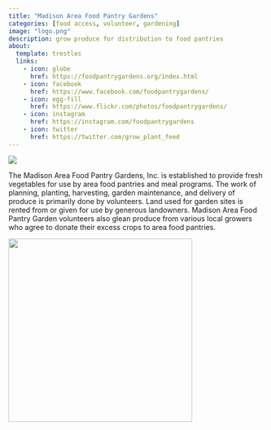 ```yaml
---
title: "Madison Area Food Pantry Gardens"
categories: [food access, volunteer, gardening]
image: "logo.png"
description: grow produce for distribution to food pantries
about:
  template: trestles
  links:
    - icon: globe
      href: https://foodpantrygardens.org/index.html
    - icon: facebook
      href: https://www.facebook.com/foodpantrygardens/
    - icon: egg-fill
      href: https://www.flickr.com/photos/foodpantrygardens/
    - icon: instagram
      href: https://instagram.com/foodpantrygardens
    - icon: twitter
      href: https://twitter.com/grow_plant_feed
---
```


![](lacy-harvest-ahead-of-storm-7-13-15-15.jpg)

The Madison Area Food Pantry Gardens, Inc. is established to provide fresh vegetables for use by area food pantries and meal programs. The work of planning, planting, harvesting, garden maintenance, and delivery of produce is primarily done by volunteers. Land used for garden sites is rented from or given for use by generous landowners. Madison Area Food Pantry Garden volunteers also glean produce from various local growers who agree to donate their excess crops to area food pantries.

![](map.png){width="361"}
